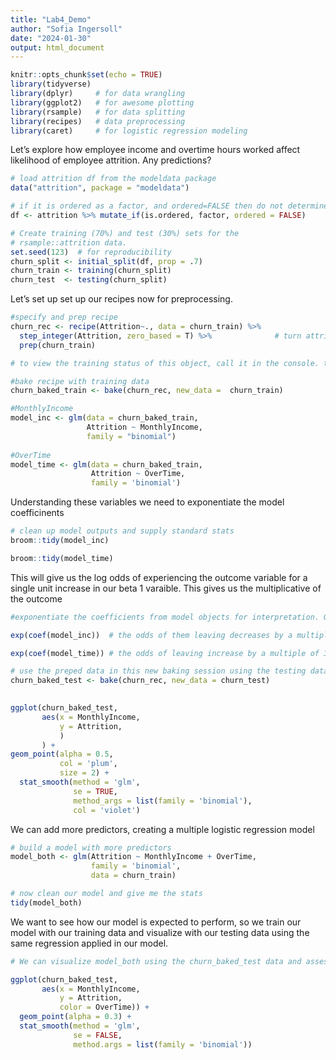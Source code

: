 ```yaml
---
title: "Lab4_Demo"
author: "Sofia Ingersoll"
date: "2024-01-30"
output: html_document
---
```


```r
knitr::opts_chunk$set(echo = TRUE)
library(tidyverse)
library(dplyr)     # for data wrangling
library(ggplot2)   # for awesome plotting
library(rsample)   # for data splitting
library(recipes)   # data preprocessing
library(caret)     # for logistic regression modeling
```
Let's explore how employee income and overtime hours worked affect likelihood of employee attrition.  Any predictions?

```r
# load attrition df from the modeldata package
data("attrition", package = "modeldata")

# if it is ordered as a factor, and ordered=FALSE then do not determine if the levels should be in the order given
df <- attrition %>% mutate_if(is.ordered, factor, ordered = FALSE)

# Create training (70%) and test (30%) sets for the 
# rsample::attrition data.
set.seed(123)  # for reproducibility 
churn_split <- initial_split(df, prop = .7)
churn_train <- training(churn_split)
churn_test  <- testing(churn_split)
```

Let's set up set up our recipes now for preprocessing. 
```r
#specify and prep recipe
churn_rec <- recipe(Attrition~., data = churn_train) %>% 
  step_integer(Attrition, zero_based = T) %>%              # turn attrition to a binary variable using 0 or 1.
  prep(churn_train) 

# to view the training status of this object, call it in the console. the binary variable will be converted when we bake our recipe

#bake recipe with training data
churn_baked_train <- bake(churn_rec, new_data =  churn_train)
```

```r
#MonthlyIncome
model_inc <- glm(data = churn_baked_train,
                 Attrition ~ MonthlyIncome,
                 family = "binomial")
  
#OverTime
model_time <- glm(data = churn_baked_train,
                  Attrition ~ OverTime,
                  family = 'binomial')
```

Understanding these variables we need to exponentiate the model coefficinents 

```r
# clean up model outputs and supply standard stats
broom::tidy(model_inc)

broom::tidy(model_time)
```
This will give us the log odds of experiencing the outcome variable for a single unit increase in our beta 1 varaible. This gives us the multiplicative of the outcome 
```r
#exponentiate the coefficients from model objects for interpretation. Gives us changes in odds of attrition

exp(coef(model_inc))  # the odds of them leaving decreases by a multiplicative 0.1

exp(coef(model_time)) # the odds of leaving increase by a multiple of 3.5 for a unit change in overtime status.
```


```r
# use the preped data in this new baking session using the testing data
churn_baked_test <- bake(churn_rec, new_data = churn_test)
  
```

```r
ggplot(churn_baked_test,
       aes(x = MonthlyIncome,
           y = Attrition, 
           )
       ) +
geom_point(alpha = 0.5,
           col = 'plum',
           size = 2) +
  stat_smooth(method = 'glm', 
              se = TRUE,
              method_args = list(family = 'binomial'),
              col = 'violet')
```

We can add more predictors, creating a multiple logistic regression model

```r
# build a model with more predictors
model_both <- glm(Attrition ~ MonthlyIncome + OverTime,
                  family = 'binomial',
                  data = churn_train)

# now clean our model and give me the stats
tidy(model_both)
```

We want to see how our model is expected to perform, so we train our model with our training data and visualize with our testing data using the same regression applied in our model. 

```r
# We can visualize model_both using the churn_baked_test data and assessing Attrition against monthlyincome and overtime

ggplot(churn_baked_test, 
       aes(x = MonthlyIncome,
           y = Attrition,
           color = OverTime)) +
  geom_point(alpha = 0.3) +
  stat_smooth(method = 'glm',
              se = FALSE,
              method.args = list(family = 'binomial'))
```

